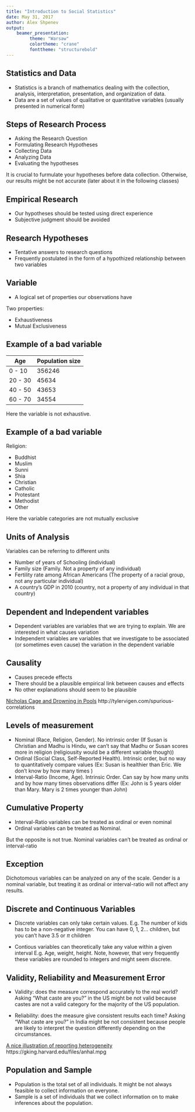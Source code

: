 ```yaml
---
title: "Introduction to Social Statistics"
date: May 31, 2017
author: Alex Shpenev
output:
    beamer_presentation:
         theme: "Warsaw"
         colortheme: "crane"
         fonttheme: "structurebold"
---
```


## Statistics and Data

- Statistics is a branch of mathematics dealing with the collection, analysis, interpretation, presentation, and organization of data.
- Data are a set of values of qualitative or quantitative variables (usually presented in numerical form)


## Steps of Research Process

- Asking the Research Question
- Formulating Research Hypotheses
- Collecting Data
- Analyzing Data
- Evaluating the hypotheses

It is crucial to furmulate your hypotheses before data collection. Otherwise, our results might be not accurate (later about it in the following classes)

## Empirical Research

- Our hypotheses should be tested using direct experience
- Subjective judgment should be avoided

## Research Hypotheses

- Tentative answers to research questions
- Frequently postulated in the form of a hypothized relationship between two variables

## Variable

- A logical set of properties our observations have

Two properties:

- Exhaustiveness
- Mutual Exclusiveness

## Example of a bad variable

| Age | Population size| 
|-----|----------------|
| 0 - 10 | 356246 |
| 20 - 30 | 45634 |
| 40 - 50 | 43653 |
| 60 - 70 | 34554 |

Here the variable is not exhaustive.

## Example of a bad variable

Religion: 

- Buddhist
- Muslim
- Sunni
- Shia
- Christian
- Catholic
- Protestant
- Methodist
- Other

Here the variable categories are not mutually exclusive

## Units of Analysis

Variables can be referring to different units

- Number of years of Schooling (individual)
- Family size (Family. Not a property of any individual)
- Fertility rate among African Americans (The property of a racial group, not any particular individual)
- A country's GDP in 2010 (country, not a property of any individual in that country)

## Dependent and Independent variables

- Dependent variables are variables that we are trying to explain. We are interested in what causes variation
- Independent variables are variables that we investigate to be associated (or sometimes even cause) the variation in the dependent variable

## Causality
- Causes precede effects
- There should be a plausible empirical link between causes and effects
- No other explanations should seem to be plausible

[Nicholas Cage and Drowning in Pools](http://tylervigen.com/spurious-correlations)
http://tylervigen.com/spurious-correlations

## Levels of measurement
- Nominal (Race, Religion, Gender). No intrinsic order (If Susan is Christian and Madhu is Hindu, we can't say that Madhu or Susan scores more in religion (religiousity would be a different variable though))
- Ordinal (Social Class, Self-Reported Health). Intrinsic order, but no way to quantitatively compare values (Ex: Susan is healthier than Eric. We don't know by how many times )
- Interval-Ratio (Income, Age). Intrinsic Order. Can say by how many units and by how many times observations differ (Ex: John is 5 years older than Mary. Mary is 2 times younger than John)

## Cumulative Property
- Interval-Ratio variables can be treated as ordinal or even nominal
- Ordinal variables can be treated as Nominal.

But the opposite is not true. Nominal variables can't be treated as ordinal or interval-ratio

## Exception

Dichotomous variables can be analyzed on any of the scale. Gender is a nominal variable, but treating it as ordinal or interval-ratio will not affect any results.

## Discrete and Continuous Variables

- Discrete variables can only take certain values.
  E.g. The number of kids has to be a non-negative integer. You can have 0, 1, 2... children, but you can't have 3.5 or $\pi$ children
  
- Contious variables can theoretically take any value within a given interval
  E.g. Age, weight, height. Note, however, that very frequently these variables are rounded to integers and might seem discrete.
  
## Validity, Reliability and Measurement Error

- Validity: does the measure correspond accurately to the real world?
   Asking "What caste are you?" in the US might be not valid because castes are not a valid category for the majority of the US population.
   
- Reliability: does the measure give consistent results each time?
   Asking "What caste are you?" in India might be not consistent because people are likely to interpret the question differently depending on the circumstances.
   
[A nice illustration of reporting heterogeneity](https://gking.harvard.edu/files/anhal.mpg)
https://gking.harvard.edu/files/anhal.mpg

## Population and Sample

- Population is the total set of all individuals. It might be not always feasible to collect information on everyone.
- Sample is a set of individuals that we collect information on to make inferences about the population.